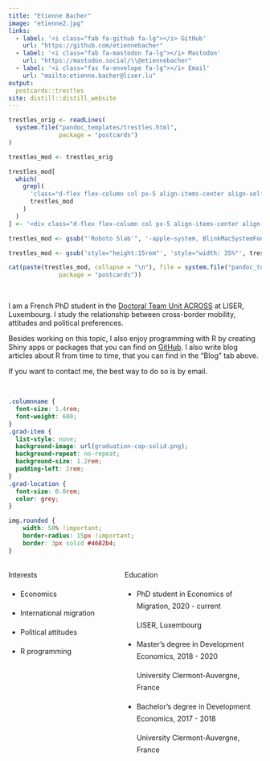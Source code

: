 ```yaml
---
title: "Etienne Bacher"
image: "etienne2.jpg"
links:
  - label: '<i class="fab fa-github fa-lg"></i> GitHub'
    url: "https://github.com/etiennebacher"
  - label: '<i class="fab fa-mastodon fa-lg"></i> Mastodon'
    url: "https://mastodon.social/\\@etiennebacher"
  - label: '<i class="fas fa-envelope fa-lg"></i> Email'
    url: "mailto:etienne.bacher@liser.lu"
output:
  postcards::trestles
site: distill::distill_website
---
```


<!-- The postcard had a useless second scrollbar (in addition to the big one of distill). For some reason, I couldn't remove it with the CSS in custom.css. My only solution is to modify the source of the postcards::trestle template to remove this scrollbar. -->
<!-- Same for font family -->
```r
trestles_orig <- readLines(
  system.file("pandoc_templates/trestles.html",
              package = "postcards")
)

trestles_mod <- trestles_orig

trestles_mod[
  which(
    grepl(
      'class="d-flex flex-column col px-5 align-items-center align-self-center mh-100" style="overflow-y: scroll;"',
      trestles_mod
    )
  )
] <- '<div class="d-flex flex-column col px-5 align-items-center align-self-center mh-100" style="overflow-y: none;">'

trestles_mod <- gsub("'Roboto Slab'", '-apple-system, BlinkMacSystemFont, "Segoe UI", Roboto, Oxygen, Ubuntu, Cantarell, "Fira Sans", "Droid Sans", "Helvetica Neue", Arial, sans-serif', trestles_mod)

trestles_mod <- gsub('style="height:15rem"', 'style="width: 35%"', trestles_mod)

cat(paste(trestles_mod, collapse = "\n"), file = system.file("pandoc_templates/trestles.html",
              package = "postcards"))

```

<br>

I am a French PhD student in the [Doctoral Team Unit ACROSS](https://sites.google.com/view/fredericdocquier/xingb-blog/across) at LISER, Luxembourg. I study the relationship between cross-border mobility, attitudes and political preferences.

Besides working on this topic, I also enjoy programming with R by creating Shiny apps or packages that you can find on [GitHub](https://github.com/etiennebacher/). I also write blog articles about R from time to time, that you can find in the "Blog" tab above.

If you want to contact me, the best way to do so is by email.

<br>


```css
.columnname {
  font-size: 1.4rem; 
  font-weight: 600;
}
.grad-item {
  list-style: none; 
  background-image: url(graduation-cap-solid.png); 
  background-repeat: no-repeat;  
  background-size: 1.2rem; 
  padding-left: 2rem;
}
.grad-location {
  font-size: 0.8rem;
  color: grey;
}

img.rounded {
	width: 50% !important;
	border-radius: 15px !important;
	border: 3px solid #4682b4;
}
```


:::: {style="display: grid; grid-template-columns: 40% 50%; grid-column-gap: 30px; line-height: 1.5rem;"}

::: {}
<span class = "columnname"> Interests </span>

* Economics

* International migration

* Political attitudes

* R programming
:::

::: {}
<span class = "columnname"> Education </span>

<ul>
 
<li class = "grad-item">   PhD student in Economics of Migration, 2020 - current <br> <p class = "grad-location"> LISER, Luxembourg </p> </li>
<li class = "grad-item">   Master's degree in Development Economics, 2018 - 2020 <br>
<p class = "grad-location"> University Clermont-Auvergne, France </p> </li>
<li class = "grad-item">   Bachelor's degree in Development Economics, 2017 - 2018 <br> <p class = "grad-location"> University Clermont-Auvergne, France </p> 
</li>

</ul>
:::
::::

